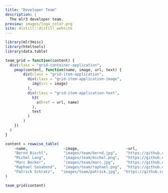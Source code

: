 ```yaml
---
title: "Developer Team"
description: |
  The mlr3 developer team.
preview: images/logo_color.png
site: distill::distill_website
---
```



```r
library(mlr3misc)
library(htmltools)
library(data.table)

team_grid = function(content) {
  div(class = "grid-container-application",
    pmap(content, function(name, image, url, text) {
        div(class = "grid-item-application",
          div(class = "grid-item-application-image",
            img(src = image)
          ),
          div(class = "grid-item-application-text",
            h3(
              a(href = url, name)
            ),
            text
          )
        )
    })
  )
}

content = rowwise_table(
    ~name,                ~image,                     ~url,                                 ~text,
    "Bernd Bischl",       "images/team/bernd.jpg",    "https://github.com/berndbischl/",    "Professor of Statistical Learning and Data Science at the LMU Munich. I created mlr a long time ago at the beginning of my PhD. Nowadays, I mainly spent most of my time in project supervision, code reviews and helping to design new parts of the framework. I was part of the design process of nearly all parts of the new mlr3, but nearly all code has been written by the other developers.",
    "Michel Lang",        "images/team/michel.png",   "https://github.com/mllg/",           "Postdoc at the TU Dortmund and one of the main developers of mlr. I've worked on many internal parts of mlr and started to implement support for survival analysis. Now main developer of mlr3.",
    "Marc Becker",        "images/team/marc.jpg",     "https://github.com/be-marc/",        "Research engineer at the LMU Munich and main developer of the mlr3 optimization packages.",
    "Raphael Sonabend",   "images/team/raphael.png",  "https://github.com/RaphaelS1/",      "Postdoc at Imperial College London. I am the main developer of mlr3proba and also maintain mlr3extralearners.",
    "Patrick Schratz",   "images/team/patrick.jpg",  "https://github.com/pat-s/",      "R consultant in Zurich, Switzerland. PhD Candidate in environmental modeling. Mainly contributing to spatiotemporal packages. Maintainer of the old mlr package."
)

team_grid(content)
```
